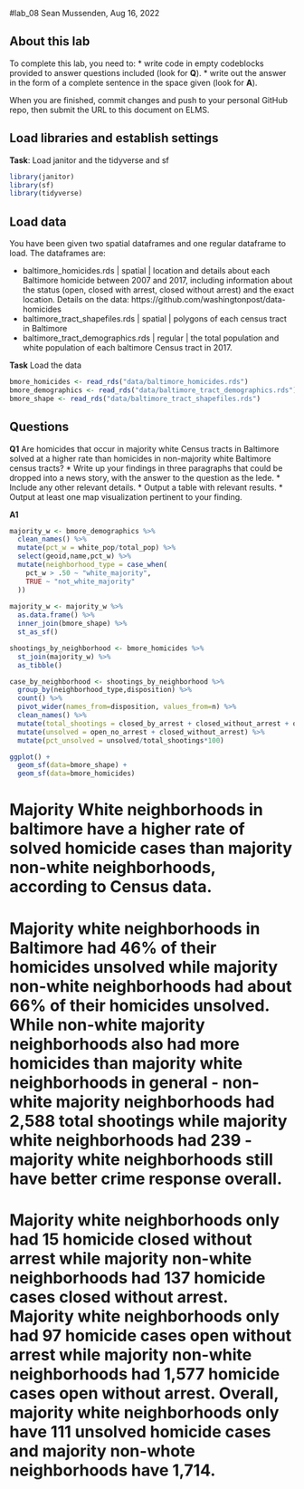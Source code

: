 #lab_08
Sean Mussenden, Aug 16, 2022

## About this lab

To complete this lab, you need to:
* write code in empty codeblocks provided to answer questions included (look for **Q**).
* write out the answer in the form of a complete sentence in the space given (look for **A**).

When you are finished, commit changes and push to your personal GitHub repo, then submit the URL to this document on ELMS.

## Load libraries and establish settings
**Task**: Load janitor and the tidyverse and sf

```r

library(janitor)
library(sf)
library(tidyverse)

```


## Load data

You have been given two spatial dataframes and one regular dataframe to load.  The dataframes are:

* baltimore_homicides.rds | spatial | location and details about each Baltimore homicide between 2007 and 2017, including information about the status (open, closed with arrest, closed without arrest) and the exact location. Details on the data: https://github.com/washingtonpost/data-homicides
* baltimore_tract_shapefiles.rds | spatial | polygons of each census tract in Baltimore
* baltimore_tract_demographics.rds | regular | the total population and white population of each baltimore Census tract in 2017.

**Task** Load the data

```r

bmore_homicides <- read_rds("data/baltimore_homicides.rds")
bmore_demographics <- read_rds("data/baltimore_tract_demographics.rds")
bmore_shape <- read_rds("data/baltimore_tract_shapefiles.rds")

```


## Questions

**Q1** Are homicides that occur in majority white Census tracts in Baltimore solved at a higher rate than homicides in non-majority white Baltimore census tracts?
* Write up your findings in three paragraphs that could be dropped into a news story, with the answer to the question as the lede. 
* Include any other relevant details.
* Output a table with relevant results. 
* Output at least one map visualization pertinent to your finding. 

**A1** 

```r
majority_w <- bmore_demographics %>%
  clean_names() %>%
  mutate(pct_w = white_pop/total_pop) %>%
  select(geoid,name,pct_w) %>%
  mutate(neighborhood_type = case_when(
    pct_w > .50 ~ "white_majority",
    TRUE ~ "not_white_majority"
  ))
  
majority_w <- majority_w %>%
  as.data.frame() %>%
  inner_join(bmore_shape) %>%
  st_as_sf()

shootings_by_neighborhood <- bmore_homicides %>%
  st_join(majority_w) %>%
  as_tibble()

case_by_neighborhood <- shootings_by_neighborhood %>%
  group_by(neighborhood_type,disposition) %>%
  count() %>%
  pivot_wider(names_from=disposition, values_from=n) %>%
  clean_names() %>%
  mutate(total_shootings = closed_by_arrest + closed_without_arrest + open_no_arrest) %>%
  mutate(unsolved = open_no_arrest + closed_without_arrest) %>%
  mutate(pct_unsolved = unsolved/total_shootings*100)

ggplot() +
  geom_sf(data=bmore_shape) +
  geom_sf(data=bmore_homicides)
```
# Majority White neighborhoods in baltimore have a higher rate of solved homicide cases than majority non-white neighborhoods, according to Census data. 

# Majority white neighborhoods in Baltimore had 46% of their homicides unsolved while majority non-white neighborhoods had about 66% of their homicides unsolved. While non-white majority neighborhoods also had more homicides than majority white neighborhoods in general - non-white majority neighborhoods had 2,588 total shootings while majority white neighborhoods had 239 - majority white neighborhoods still have better crime response overall. 

# Majority white neighborhoods only had 15 homicide closed without arrest while majority non-white neighborhoods had 137 homicide cases closed without arrest. Majority white neighborhoods only had 97 homicide cases open without arrest while majority non-white neighborhoods had 1,577 homicide cases open without arrest. Overall, majority white neighborhoods only have 111 unsolved homicide cases and majority non-whote neighborhoods have 1,714. 


